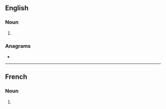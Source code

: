==English==

===Noun===
{{head|en|noun form}}

# {{plural of|en|casemate}}

===Anagrams===
* {{anagrams|en|a=aaceemsst|meatcases}}

----

==French==

===Noun===
{{head|fr|noun form|g=f}}

# {{plural of|fr|casemate}}